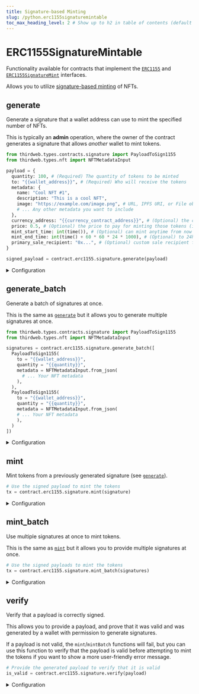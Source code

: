 ```yaml
---
title: Signature-based Minting
slug: /python.erc1155signaturemintable
toc_max_heading_level: 2 # Show up to h2 in table of contents (default is up to h3)
---
```


# ERC1155SignatureMintable

Functionality available for contracts that implement the
[`ERC1155`](/solidity/extensions/erc1155) and
[`ERC1155SignatureMint`](/solidity/extensions/erc1155signaturemint) interfaces.

Allows you to utilize [signature-based minting](/glossary/signature-based-minting) of NFTs.

## generate

Generate a signature that a wallet address can use to mint the specified number of NFTs.

This is typically an **admin** operation, where the owner of the contract generates a signature that allows _another_ wallet to mint tokens.

```python
from thirdweb.types.contracts.signature import PayloadToSign1155
from thirdweb.types.nft import NFTMetadataInput

payload = {
  quantity: 100, # (Required) The quantity of tokens to be minted
  to: "{{wallet_address}}", # (Required) Who will receive the tokens
  metadata: {
    name: "Cool NFT #1",
    description: "This is a cool NFT",
    image: "https://example.com/image.png", # URL, IPFS URI, or File object
    # ... Any other metadata you want to include
  },
  currency_address: "{{currency_contract_address}}", # (Optional) the currency to pay with
  price: 0.5, # (Optional) the price to pay for minting those tokens (in the currency above)
  mint_start_time: int(time()), # (Optional) can mint anytime from now
  mint_end_time: int(time() + 60 * 60 * 24 * 1000), # (Optional) to 24h from now,
  primary_sale_recipient: "0x...", # (Optional) custom sale recipient for this token mint
}

signed_payload = contract.erc1155.signature.generate(payload)
```

<details>
  <summary>Configuration</summary>
  <div>

The `PayloadToSign1155` object you provide to the `generate` function outlines what the signature can be used for.

```python
PayloadToSign1155 = Signature1155PayloadInput

class Signature1155PayloadInput:
    to: str
    metadata: NFTMetadataInput
    token_id: int
    quantity: int
    royalty_recipient: str = ZERO_ADDRESS
    royalty_bps: int = 0
    price: Price = 0
    currency_address: str = NATIVE_TOKEN_ADDRESS
    mint_start_time: int = int(time())
    mint_end_time: int = int(time()) + 60 * 60 * 24 * 1000 * 1000
    uid: Optional[bytes] = None
    primary_sale_recipient: Optional[str] = ZERO_ADDRESS

class NFTMetadataInput:
    name: str
    description: Optional[str] = None
    image: Optional[str] = None
    external_url: Optional[str] = None
    animation_url: Optional[str] = None
    background_color: Optional[str] = None
    properties: Optional[Dict[str, Any]] = None
    attributes: Optional[Dict[str, Any]] = None
```

The `quantity`, `to`, `token_id` and `metadata` fields are required, while the rest are optional.

#### quantity (required)

The number of tokens this signature can be used to mint.
Must be an `int`.

```python
from thirdweb.types.contracts.signature import PayloadToSign1155
from thirdweb.types.nft import NFTMetadataInput

signature = contract.erc1155.signature.generate(PayloadToSign1155(
  # highlight-next-line
  quantity = "{{quantity}}",
  to = "{{wallet_address}}",
  metadata = NFTMetadataInput.from_json(
    # ... Your NFT metadata
  ),
))
```

#### to (required)

The wallet address that can use this signature to mint tokens.

This is to prevent another wallet from intercepting the signature and using it to mint tokens for themselves.

Must be of type `string`.

```python
from thirdweb.types.contracts.signature import PayloadToSign1155
from thirdweb.types.nft import NFTMetadataInput

signature = contract.erc1155.signature.generate(PayloadToSign1155(
  quantity = "{{quantity}}",
  # highlight-next-line
  to = "{{wallet_address}}",
  metadata = NFTMetadataInput.from_json(
    # ... Your NFT metadata
  ),
))
```

#### token_id (required)

The token ID of the NFT to mint.

Must be of type `int`.

#### metadata (required)

The metadata of the NFT to mint.

Can either be a `string` URL that points to valid metadata that conforms to the [metadata standards](https://docs.opensea.io/docs/metadata-standards#metadata-structure),
or an `NFTMetadataInput` object that conforms to the same standards.

```python
class NFTMetadataInput:
    name: str
    description: Optional[str] = None
    image: Optional[str] = None
    external_url: Optional[str] = None
    animation_url: Optional[str] = None
    background_color: Optional[str] = None
    properties: Optional[Dict[str, Any]] = None
    attributes: Optional[Dict[str, Any]] = None
```

If you provide an object, the metadata is uploaded and pinned to IPFS before
the NFT(s) are minted.

```python
from thirdweb.types.contracts.signature import PayloadToSign1155
from thirdweb.types.nft import NFTMetadataInput

signature = contract.erc1155.signature.generate(PayloadToSign1155(
  quantity = "{{quantity}}",
  to = "{{wallet_address}}",
  # highlight-start
  metadata = NFTMetadataInput.from_json(
    # ... Your NFT metadata
  ),
  # highlight-end
))
```

#### currency_address (optional)

The address of the currency to pay for minting the tokens (use the [`price`](#price-optional) field to specify the price).

Defaults to `NATIVE_TOKEN_ADDRESS` (the native currency of the network, e.g. Ether on Ethereum).

Must be of type `str`.

```python
from thirdweb.types.contracts.signature import PayloadToSign1155
from thirdweb.types.nft import NFTMetadataInput

const signature = contract.erc1155.signature.generate(PayloadToSign1155(
  quantity = "{{quantity}}",
  to = "{{wallet_address}}",
  metadata = NFTMetadataInput.from_json(
    # ... Your NFT metadata
),
  # highlight-next-line
  currency_address = "{{currency_contract_address}}",
))
```

#### price (optional)

If you want the user to pay for minting the tokens, you can specify the price **per token**.

Defaults to `0` (free minting).

Must be of type `float`

```python
from thirdweb.types.contracts.signature import PayloadToSign1155
from thirdweb.types.nft import NFTMetadataInput

signature = contract.erc1155.signature.generate(PayloadToSign1155(
  quantity = "{{quantity}}",
  to = "{{wallet_address}}",
  metadata = NFTMetadataInput.from_json(
    # ... Your NFT metadata
  ),
  # highlight-next-line
  price = "{{price}}", # The user will have to pay `price * quantity` for minting the tokens
))
```

#### mint_start_time (optional)

The time from which the signature can be used to mint tokens.

Defaults to `time()` (now).

Must be of type `int`.

```python
from thirdweb.types.contracts.signature import PayloadToSign1155
from thirdweb.types.nft import NFTMetadataInput

signature = contract.erc1155.signature.generate(PayloadToSign1155(
  quantity = "{{quantity}}",
  to = "{{wallet_address}}",
  metadata = NFTMetadataInput.from_json(
    # ... Your NFT metadata
  ),
  # highlight-next-line
  mint_start_time = int(time), # The user can mint the tokens from this time
))
```

#### mint_end_time (optional)

The time until which the signature can be used to mint tokens.

Defaults to `int(time() + 1000 * 60 * 60 * 24 * 365 * 10),` (10 years from now).

Must be of type `int`.

```python
from thirdweb.types.contracts.signature import PayloadToSign1155
from thirdweb.types.nft import NFTMetadataInput

signature = contract.erc1155.signature.generate(PayloadToSign1155(
  quantity = "{{quantity}}",
  to = "{{wallet_address}}",
  metadata = NFTMetadataInput.from_json(
    # ... Your NFT metadata
  ),
  # highlight-next-line
  mint_end_time = int(time() + 60 * 60 * 24 * 1000), # The user can mint the tokens until this time
))
```

#### primary_sale_recipient (optional)

If a `price` is specified, the funds will be sent to the `primary_sale_recipient` address.

Defaults to the `primary_sale_recipient` address of the contract.

```python
from thirdweb.types.contracts.signature import PayloadToSign1155
from thirdweb.types.nft import NFTMetadataInput

signature = contract.erc1155.signature.generate(PayloadToSign1155(
  quantity = "{{quantity}}",
  to = "{{wallet_address}}",
  metadata = NFTMetadataInput.from_json(
    # ... Your NFT metadata
  ),
  price = "{{price}}",
  # highlight-next-line
  primary_sale_recipient = "{{wallet_address}}", # The funds will be sent to this address
))
```

#### royalty_bps (optional)

The percentage fee you want to charge for secondary sales.

Defaults to the `royaltyBps` of the contract.

```python
from thirdweb.types.contracts.signature import PayloadToSign1155
from thirdweb.types.nft import NFTMetadataInput

signature = contract.erc1155.signature.generate(PayloadToSign1155(
  quantity = "{{quantity}}",
  to = "{{wallet_address}}",
  metadata = NFTMetadataInput.from_json(
    # ... Your NFT metadata
  ),
  price = "{{price}}",
  # highlight-next-line
  royalty_bps = 500, # A 5% royalty fee.
))
```

#### royalty_recipient (optional)

The address that will receive the royalty fees from secondary sales.

Defaults to the `royaltyRecipient` address of the contract.

```python
from thirdweb.types.contracts.signature import PayloadToSign1155
from thirdweb.types.nft import NFTMetadataInput

signature = contract.erc1155.signature.generate(PayloadToSign1155(
  quantity = "{{quantity}}",
  to = "{{wallet_address}}",
  metadata = NFTMetadataInput.from_json(
    # ... Your NFT metadata
  ),
  price = "{{price}}",
  # highlight-next-line
  royalty_bps = 500, # A 5% royalty fee.
  royalty_recipient = "{{wallet_address}}", # The royalty fees will be sent to this address
))
```

</div>
</details>

## generate_batch

Generate a batch of signatures at once.

This is the same as [`generate`](#generate) but it allows you to generate multiple signatures at once.

```python
from thirdweb.types.contracts.signature import PayloadToSign1155
from thirdweb.types.nft import NFTMetadataInput

signatures = contract.erc1155.signature.generate_batch([
  PayloadToSign1155(
    to = "{{wallet_address}}",
    quantity = "{{quantity}}",
    metadata = NFTMetadataInput.from_json(
      # ... Your NFT metadata
    ),
  ),
  PayloadToSign1155(
    to = "{{wallet_address}}",
    quantity = "{{quantity}}",
    metadata = NFTMetadataInput.from_json(
    # ... Your NFT metadata
    ),
  )
])
```

<details>
  <summary>Configuration</summary>
  <div>

#### payloads_to_sign

A list of `PayloadToSign1155` objects containing the configuration options for each signature.

See [`generate`](#generate) for the configuration options available for each signature.

</div>
</details>

## mint

Mint tokens from a previously generated signature (see [`generate`](#generate)).

```python
# Use the signed payload to mint the tokens
tx = contract.erc1155.signature.mint(signature)
```

<details>
  <summary>Configuration</summary>
  <div>

#### signature (required)

The signature created by the [`generate`](#generate) function.

The typical pattern is the **admin** generates a signature, and the **user** uses it to mint the tokens, under the conditions specified in the signature.

Must be of type `SignedPayload1155`.

```python
class SignedPayload1155:
    payload: Signature1155PayloadInput
    signature: str

class Signature1155PayloadInput:
    to: str
    metadata: NFTMetadataInput
    token_id: int
    quantity: int
    royalty_recipient: str = ZERO_ADDRESS
    royalty_bps: int = 0
    price: Price = 0
    currency_address: str = NATIVE_TOKEN_ADDRESS
    mint_start_time: int = int(time())
    mint_end_time: int = int(time()) + 60 * 60 * 24 * 1000 * 1000
    uid: Optional[bytes] = None
    primary_sale_recipient: Optional[str] = ZERO_ADDRESS
```

```python
# Use the signed payload to mint the tokens
tx = contract.erc1155.signature.mint(
  # highlight-next-line
  signature, # Signature generated by the `generate` function
)
```

</div>
</details>

## mint_batch

Use multiple signatures at once to mint tokens.

This is the same as [`mint`](#mint) but it allows you to provide multiple signatures at once.

```python
# Use the signed payloads to mint the tokens
tx = contract.erc1155.signature.mint_batch(signatures)
```

<details>
  <summary>Configuration</summary>
  <div>

#### signatures (required)

A list of signatures created by the [`generate`](#generate) or [`generate_batch`](#generate_batch) functions.

Must be of type `List[SignedPayload1155]`.

</div>
</details>

## verify

Verify that a payload is correctly signed.

This allows you to provide a payload, and prove that it was valid and was generated
by a wallet with permission to generate signatures.

If a payload is not valid, the `mint`/`mintBatch` functions will fail,
but you can use this function to verify that the payload is valid before attempting to mint the tokens
if you want to show a more user-friendly error message.

```python
# Provide the generated payload to verify that it is valid
is_valid = contract.erc1155.signature.verify(payload)
```

<details>
  <summary>Configuration</summary>
  <div>

#### payload (required)

The payload to verify.

Must be of type `SignedPayload1155`.

### Return Value

Returns `true` if the payload is valid, `false` otherwise.

</div>
</details>

